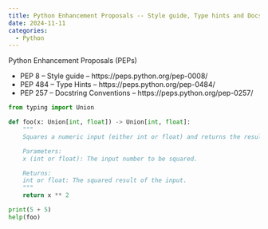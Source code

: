 ```yaml
---
title: Python Enhancement Proposals -- Style guide, Type hints and Docstring Conventions
date: 2024-11-11
categories:
  - Python
---
```


Python Enhancement Proposals (PEPs)

* PEP 8 -- Style guide -- https://peps.python.org/pep-0008/
* PEP 484 -- Type Hints -- https://peps.python.org/pep-0484/ 
* PEP 257 -- Docstring Conventions -- https://peps.python.org/pep-0257/

```python
from typing import Union

def foo(x: Union[int, float]) -> Union[int, float]:
    """
    Squares a numeric input (either int or float) and returns the result.

    Parameters:
    x (int or float): The input number to be squared.

    Returns:
    int or float: The squared result of the input.
    """
    return x ** 2

print(5 + 5)
help(foo)
```

